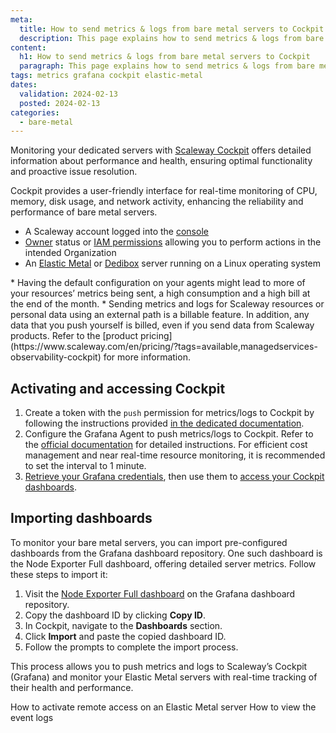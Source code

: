 ```yaml
---
meta:
  title: How to send metrics & logs from bare metal servers to Cockpit
  description: This page explains how to send metrics & logs from bare metal servers to Cockpit
content:
  h1: How to send metrics & logs from bare metal servers to Cockpit
  paragraph: This page explains how to send metrics & logs from bare metal servers to Cockpit
tags: metrics grafana cockpit elastic-metal
dates:
  validation: 2024-02-13
  posted: 2024-02-13
categories:
  - bare-metal
---
```


Monitoring your dedicated servers with [Scaleway Cockpit](/observability/cockpit/quickstart/) offers detailed information about performance and health, ensuring optimal functionality and proactive issue resolution.

Cockpit provides a user-friendly interface for real-time monitoring of CPU, memory, disk usage, and network activity, enhancing the reliability and performance of bare metal servers.

<Macro id="requirements" />

- A Scaleway account logged into the [console](https://console.scaleway.com)
- [Owner](/identity-and-access-management/iam/concepts/#owner) status or [IAM permissions](/identity-and-access-management/iam/concepts/#permission) allowing you to perform actions in the intended Organization
- An [Elastic Metal](/bare-metal/elastic-metal/quickstart/) or [Dedibox](/bare-metal/dedibox/quickstart/) server running on a Linux operating system

<Message type="important">
* Having the default configuration on your agents might lead to more of your resources’ metrics being sent, a high consumption and a high bill at the end of the month.
* Sending metrics and logs for Scaleway resources or personal data using an external path is a billable feature.  In addition, any data that you push yourself is billed, even if you send data from Scaleway products. Refer to the [product pricing](https://www.scaleway.com/en/pricing/?tags=available,managedservices-observability-cockpit) for more information.
</Message>

## Activating and accessing Cockpit

1. Create a token with the `push` permission for metrics/logs to Cockpit by following the instructions provided [in the dedicated documentation](/observability/cockpit/how-to/create-token/).
2. Configure the Grafana Agent to push metrics/logs to Cockpit. Refer to the [official documentation](/observability/cockpit/api-cli/configuring-grafana-agent/) for detailed instructions.
    <Message type="tip">
        For efficient cost management and near real-time resource monitoring, it is recommended to set the interval to 1 minute.
    </Message>
3. [Retrieve your Grafana credentials](/observability/cockpit/how-to/retrieve-grafana-credentials/), then use them to [access your Cockpit dashboards](/observability/cockpit/how-to/access-grafana-and-managed-dashboards/).

## Importing dashboards

To monitor your bare metal servers, you can import pre-configured dashboards from the Grafana dashboard repository. One such dashboard is the Node Exporter Full dashboard, offering detailed server metrics. Follow these steps to import it:

1. Visit the [Node Exporter Full dashboard](https://grafana.com/grafana/dashboards/12486-node-exporter-full/) on the Grafana dashboard repository.
2. Copy the dashboard ID by clicking **Copy ID**.
3. In Cockpit, navigate to the **Dashboards** section.
4. Click **Import** and paste the copied dashboard ID.
5. Follow the prompts to complete the import process.

This process allows you to push metrics and logs to Scaleway’s Cockpit (Grafana) and monitor your Elastic Metal servers with real-time tracking of their health and performance.


<Navigation title="See also">
  <PreviousButton to="/bare-metal/elastic-metal/how-to/activate-remote-access/">How to activate remote access on an Elastic Metal server</PreviousButton>
  <NextButton to="/bare-metal/elastic-metal/how-to/view-the-event-logs/">How to view the event logs</NextButton>
</Navigation>